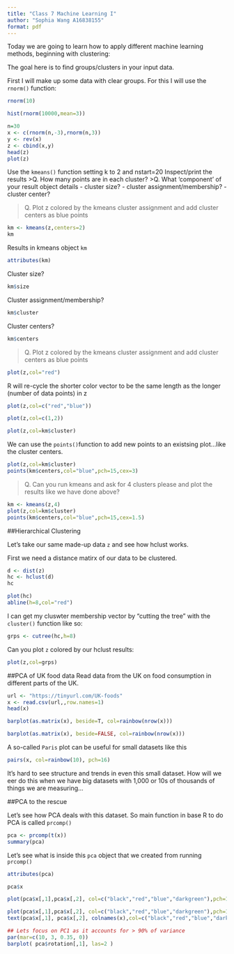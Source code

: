 ```yaml
---
title: "Class 7 Machine Learning I"
author: "Sophia Wang A16838155"
format: pdf
---
```


Today we are going to learn how to apply different machine learning methods, beginning with clustering:

The goal here is to find groups/clusters in your input data.

First I will make up some data with clear groups. For this I will use the `rnorm()` function:
```r
rnorm(10)
```
```r
hist(rnorm(10000,mean=3))
```
```r
n=30
x <- c(rnorm(n,-3),rnorm(n,3))
y <- rev(x)
z <- cbind(x,y)
head(z)
plot(z)

```

Use the `kmeans()` function setting k to 2 and nstart=20
Inspect/print the results
>Q. How many points are in each cluster?
>Q. What ‘component’ of your result object details
 - cluster size?
 - cluster assignment/membership?
 - cluster center?
 
>Q. Plot z colored by the kmeans cluster assignment and
 add cluster centers as blue points


```r
km <- kmeans(z,centers=2)
km
```
Results in kmeans object `km`
```r
attributes(km)
```
Cluster size?
```r
km$size
```
Cluster assignment/membership?
```r
km$cluster
```
Cluster centers?
```r
km$centers
```
>Q. Plot z colored by the kmeans cluster assignment and
 add cluster centers as blue points
 
```r
plot(z,col="red")
```

R will re-cycle the shorter color vector to be the same length as the longer (number of data points) in z
```r
plot(z,col=c("red","blue"))
```
 
```r
plot(z,col=c(1,2))
```
```r
plot(z,col=km$cluster)
```
We can use the `points()`function to add new points to an existsing plot...like the cluster centers.
```r
plot(z,col=km$cluster)
points(km$centers,col="blue",pch=15,cex=3)
```
>Q. Can you run kmeans and ask for 4 clusters please and plot the results like we have done above?

```r
km <- kmeans(z,4)
plot(z,col=km$cluster)
points(km$centers,col="blue",pch=15,cex=1.5)
```

##Hierarchical Clustering

Let's take our same made-up data `z` and see how hclust works.

First we need a distance matirx of our data to be clustered.
```r
d <- dist(z)
hc <- hclust(d)
hc
```
```r
plot(hc)
abline(h=8,col="red")

```
I can get my cluswter membership vector by "cutting the tree" with the `cluster()` function like so:
```r
grps <- cutree(hc,h=8)
```

Can you plot `z` colored by our hclust results:
```r
plot(z,col=grps)
```
##PCA of UK food data
Read data from the UK on food consumption in different parts of the UK.

```r
url <- "https://tinyurl.com/UK-foods"
x <- read.csv(url,,row.names=1)
head(x)
```

```r
barplot(as.matrix(x), beside=T, col=rainbow(nrow(x)))
```
```r
barplot(as.matrix(x), beside=FALSE, col=rainbow(nrow(x)))
```
A so-called `Paris` plot can be useful for small datasets like this

```r
pairs(x, col=rainbow(10), pch=16)
```
It's hard to see structure and trends in even this small dataset. How will we eer do this when we have big datasets with 1,000 or 10s of thousands of things we are measuring...

##PCA to the rescue

Let's see how PCA deals with this dataset. So main function in base R to do PCA is called `prcomp()`

```r
pca <- prcomp(t(x))
summary(pca)
```

Let's see what is inside this `pca` object that we created from running `prcomp()`

```r
attributes(pca)
```
```r
pca$x
```
```r
plot(pca$x[,1],pca$x[,2], col=c("black","red","blue","darkgreen"),pch=16,xlab="PC1 (67.4%)",ylab="PC2 (29%)")
```
```r
plot(pca$x[,1],pca$x[,2], col=c("black","red","blue","darkgreen"),pch=16,xlab="PC1 (67.4%)",ylab="PC2 (29%)")
text(pca$x[,1], pca$x[,2], colnames(x),col=c("black","red","blue","darkgreen"))

```


```r
## Lets focus on PC1 as it accounts for > 90% of variance 
par(mar=c(10, 3, 0.35, 0))
barplot( pca$rotation[,1], las=2 )
```


